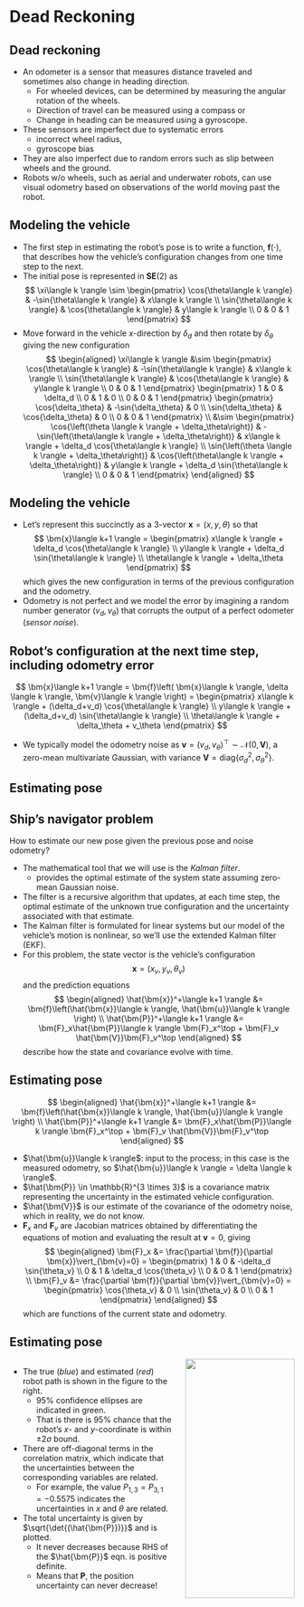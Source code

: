 # Dead Reckoning

## Dead reckoning {.smaller}

* An odometer is a sensor that measures distance traveled and sometimes also
change in heading direction.
  - For wheeled devices, can be determined by measuring the angular
    rotation of the wheels.
  - Direction of travel can be measured using a compass or 
  - Change in heading can be measured using a gyroscope.
* These sensors are imperfect due to systematic errors
  - incorrect wheel radius,
  - gyroscope bias
* They are also imperfect due to random errors such as slip between wheels and
the ground.
* Robots w/o wheels, such as aerial and underwater robots, can use visual 
odometry based on observations of the world moving past the robot.


## Modeling the vehicle {.smaller}

* The first step in estimating the robot's pose is to write a function,
$\bm{f}(\cdot)$, that describes how the vehicle's configuration changes from one
time step to the next.
* The initial pose is represented in $\bm{SE}(2)$ as 
$$
\xi\langle k \rangle \sim
\begin{pmatrix}
\cos{\theta\langle k \rangle} & -\sin{\theta\langle k \rangle} & x\langle k
\rangle \\ 
\sin{\theta\langle k \rangle} & \cos{\theta\langle k \rangle} & y\langle k
\rangle \\ 
0 & 0 & 1
\end{pmatrix}
$$
* Move forward in the vehicle $x$-direction by $\delta_d$ and then rotate by
$\delta_\theta$ giving the new configuration
$$
\begin{aligned}
\xi\langle k \rangle &\sim
\begin{pmatrix}
\cos{\theta\langle k \rangle} & -\sin{\theta\langle k \rangle} & x\langle k
\rangle \\ 
\sin{\theta\langle k \rangle} & \cos{\theta\langle k \rangle} & y\langle k
\rangle \\ 
0 & 0 & 1
\end{pmatrix}
\begin{pmatrix}
1 & 0 & \delta_d \\ 0 & 1 & 0 \\ 0 & 0 & 1
\end{pmatrix}
\begin{pmatrix}
\cos{\delta_\theta} & -\sin{\delta_\theta} & 0 \\
\sin{\delta_\theta} & \cos{\delta_\theta} & 0 \\ 
0 & 0 & 1
\end{pmatrix} \\ 
&\sim
\begin{pmatrix}
\cos{\left(\theta \langle k \rangle + \delta_\theta\right)} &
-\sin{\left(\theta\langle k \rangle + \delta_\theta\right)} & 
x\langle k \rangle + \delta_d \cos{\theta\langle k \rangle} \\
\sin{\left(\theta \langle k \rangle + \delta_\theta\right)} &
\cos{\left(\theta\langle k \rangle + \delta_\theta\right)} & 
y\langle k \rangle + \delta_d \sin{\theta\langle k \rangle} \\
0 & 0 & 1
\end{pmatrix}
\end{aligned}
$$


## Modeling the vehicle {.smaller}

* Let's represent this succinctly as a $3$-vector $\bm{x} = (x, y, \theta)$ so
that
$$
\bm{x}\langle k+1 \rangle = \begin{pmatrix}
x\langle k \rangle + \delta_d \cos{\theta\langle k \rangle} \\
y\langle k \rangle + \delta_d \sin{\theta\langle k \rangle} \\
\theta\langle k \rangle + \delta_\theta
\end{pmatrix}
$$
which gives the new configuration in terms of the previous configuration and the
odometry.
* Odometry is not perfect and we model the error by imagining a random number
generator $(v_d, v_\theta)$ that corrupts the output of a perfect odometer
(_sensor noise_).

::: {.callout-warning icon="false"}
## Robot's configuration at the next time step, including odometry error
$$
\bm{x}\langle k+1 \rangle = \bm{f}\left( \bm{x}\langle k \rangle, \delta \langle
k \rangle, \bm{v}\langle k \rangle \right) = \begin{pmatrix}
x\langle k \rangle + (\delta_d+v_d) \cos{\theta\langle k \rangle} \\
y\langle k \rangle + (\delta_d+v_d) \sin{\theta\langle k \rangle} \\
\theta\langle k \rangle + \delta_\theta + v_\theta
\end{pmatrix}
$$
:::

* We typically model the odometry noise as $\bm{v} = \left(v_d,
v_\theta\right)^\top \sim \mathcal{N}(0, \bm{V})$, a zero-mean multivariate
Gaussian, with variance $\bm{V} = \text{diag}\left\{\sigma_d^2, \sigma_\theta^2
\right\}$.


## Estimating pose {.smaller}

:::{.callout-tip icon="false"}
## Ship's navigator problem
How to estimate our new pose given the previous pose and noise odometry?
:::
* The mathematical tool that we will use is the _Kalman filter_.
  - provides the optimal estimate of the system state assuming zero-mean
    Gaussian noise.
* The filter is a recursive algorithm that updates, at each time step, the
optimal estimate of the unknown true configuration and the uncertainty
associated with that estimate.
* The Kalman filter is formulated for linear systems but our model of the
vehicle's motion is nonlinear, so we'll use the extended Kalman filter (EKF).
* For this problem, the state vector is the vehicle's configuration $$ \bm{x} =
\left(x_v, y_v, \theta_v \right) $$ and the prediction equations 
$$
\begin{aligned}
\hat{\bm{x}}^+\langle k+1 \rangle &= \bm{f}\left(\hat{\bm{x}}\langle k \rangle,
\hat{\bm{u}}\langle k \rangle \right) \\
\hat{\bm{P}}^+\langle k+1 \rangle &= \bm{F}_x\hat{\bm{P}}\langle k
\rangle \bm{F}_x^\top + \bm{F}_v \hat{\bm{V}}\bm{F}_v^\top
\end{aligned}
$$
describe how the state and covariance evolve with time.


## Estimating pose {.smaller}

$$
\begin{aligned}
\hat{\bm{x}}^+\langle k+1 \rangle &= \bm{f}\left(\hat{\bm{x}}\langle k \rangle,
\hat{\bm{u}}\langle k \rangle \right) \\
\hat{\bm{P}}^+\langle k+1 \rangle &= \bm{F}_x\hat{\bm{P}}\langle k
\rangle \bm{F}_x^\top + \bm{F}_v \hat{\bm{V}}\bm{F}_v^\top
\end{aligned}
$$

* $\hat{\bm{u}}\langle k \rangle$: input to the process; in this case is the
measured odometry, so $\hat{\bm{u}}\langle k \rangle = \delta \langle k \rangle$.
* $\hat{\bm{P}} \in \mathbb{R}^{3 \times 3}$ is a covariance matrix representing
the uncertainty in the estimated vehicle configuration.
* $\hat{\bm{V}}$ is our estimate of the covariance of the odometry noise, which
in reality, we do not know.
* $\bm{F}_x$ and $\bm{F}_v$ are Jacobian matrices obtained by differentiating
the equations of motion and evaluating the result at $\bm{v} = 0$, giving
$$
\begin{aligned}
\bm{F}_x &= \frac{\partial \bm{f}}{\partial \bm{x}}\vert_{\bm{v}=0} =
\begin{pmatrix}
1 & 0 & -\delta_d \sin{\theta_v} \\ 0 & 1 & \delta_d \cos{\theta_v} \\ 0 & 0 & 1
\end{pmatrix} \\
\bm{F}_v &= \frac{\partial \bm{f}}{\partial \bm{v}}\vert_{\bm{v}=0} = 
\begin{pmatrix}
\cos{\theta_v} & 0 \\ \sin{\theta_v} & 0 \\ 0 & 1
\end{pmatrix}
\end{aligned}
$$
which are functions of the current state and odometry.


## Estimating pose {.smaller}

:::: {.columns}

::: {.column width="60%"}
* The true (_blue_) and estimated (_red_) robot path is shown in the figure to
the right.
  - $95\%$ confidence ellipses are indicated in green. 
  - That is there is $95\%$ chance that the robot's $x$- and $y$-coordinate is 
  within $\pm 2\sigma$ bound.
* There are off-diagonal terms in the correlation matrix, which indicate that
the uncertainties between the corresponding variables are related.
  - For example, the value $P_{1,3}=P_{3,1} = -0.5575$ indicates the
    uncertainties in $x$ and $\theta$ are related.
* The total uncertainty is given by $\sqrt{\det{(\hat{\bm{P}})}}$ and is
plotted.
  - It never decreases because RHS of the $\hat{\bm{P}}$ eqn. is positive definite.
  - Means that $\bm{P}$, the position uncertainty can never decrease!
:::

::: {.column width="40%"}
<center>
<img src="contents/assets/ekf_path.png" width="100%"/>
</center>

<center>
<img src="contents/assets/ekf_cov.png" width="100%"/>
</center>
:::

::::
